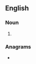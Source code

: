 {{also|turn-coats|turn coats}}
==English==

===Noun===
{{head|en|noun form}}

# {{plural of|en|turncoat}}

===Anagrams===
* {{anagrams|en|a=acnorsttu|turns coat}}